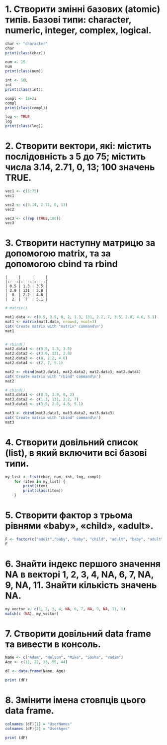# 1. Створити змінні базових (atomic) типів. Базові типи: character, numeric, integer, complex, logical.

```{r}
char <- "character" 
char
print(class(char))

num <- 15
num
print(class(num))

int <- 10L 
int
print(class(int))

compl <- 18+2i
compl
print(class(compl))

log <- TRUE
log
print(class(log))

```

# 2. Створити вектори, які: містить послідовність з 5 до 75; містить числа 3.14, 2.71, 0, 13; 100 значень TRUE.

```{r}
vec1 <- c(5:75)
vec1

vec2 <- c(3.14, 2.71, 0, 13)
vec2 

vec3 <- c(rep (TRUE,100))
vec3
```

# 3. Створити наступну матрицю за допомогою matrix, та за допомогою cbind та rbind

    |     |     |     |
    |:---:|:---:|:---:|
    | 0.5 | 1.3 | 3.5 |
    | 3.9 | 131 | 2.8 |
    |  0  | 2.2 | 4.6 |
    |  2  |  7  | 5.1 |

```{r}
# matrix()

mat1.data <- c(0.5, 3.9, 0, 2, 1.3, 131, 2.2, 7, 3.5, 2.8, 4.6, 5.1) 
mat1 <- matrix(mat1.data, nrow=4, ncol=3) 
cat('Create matrix with "matrix" command\n')
mat1


# rbind()
mat2.data1 <- c(0.5, 1.3, 3.5) 
mat2.data2 <- c(3.9, 131, 2.8) 
mat2.data3 <- c(0, 2.2, 4.6) 
mat2.data4 <- c(2, 7, 5.1)

mat2 <- rbind(mat2.data1, mat2.data2, mat2.data3, mat2.data4) 
cat('Create matrix with "rbind" command\n')
mat2

# cbind()
mat3.data1 <- c(0.5, 3.9, 0, 2) 
mat3.data2 <- c(1.3, 131, 2.2, 7) 
mat3.data3 <- c(3.5, 2.8, 4.6, 5.1)

mat3 <- cbind(mat3.data1, mat3.data2, mat3.data3)
cat('Create matrix with "cbind" command\n')
mat3
```

# 4. Створити довільний список (list), в який включити всі базові типи.

```{r}
my_list <- list(char, num, int, log, compl)
    for (item in my_list) {
        print(item)
        print(class(item))
    }
```

# 5. Створити фактор з трьома рівнями «baby», «child», «adult».

```{r}
F <- factor(c("adult","baby", "baby", "child", "adult", "baby", "adult", "baby", "baby"))   
F
```

# 6. Знайти індекс першого значення NA в векторі 1, 2, 3, 4, NA, 6, 7, NA, 9, NA, 11. Знайти кількість значень NA.

```{r}
my_vector <- c(1, 2, 3, 4, NA, 6, 7, NA, 9, NA, 11, 1) 
match(c (NA), my_vector)
```

# 7. Створити довільний data frame та вивести в консоль.

```{r}
Name <- c("Adam", "Nelson", "Mike", "Sasha", "Vadim") 
Age <- c(11, 22, 33, 55, 44)

dF <- data.frame(Name, Age)

print (dF)
```

# 8. Змінити імена стовпців цього data frame.

```{r}
colnames (dF)[1] = "UserNames" 
colnames (dF)[2] = "UserAges"

print (dF)
```
